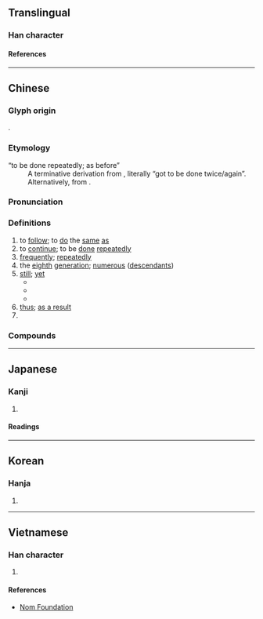 {{character info}}
==Translingual==
{{stroke order|type=animate}}

===Han character===
{{Han char|rn=9|rad=人|as=02|sn=4|four=27227|canj=ONHS|ids=⿰亻乃}}

====References====
{{Han ref|kx=0092.020|dkj=00361|dj=0194.060|hdz=10110.030|uh=4ECD}}

----

==Chinese==
{{zh-forms}}

===Glyph origin===
{{Han etym}}
{{Han compound|人|乃|alt1=亻|ls=psc|c1=s|c2=p}}.

===Etymology===
; “to be done repeatedly; as before”
: A terminative derivation from {{och-l|二|two}}, literally “got to be done twice/again”. Alternatively, from {{inh|zh|sit-pro|*s-n(j)aŋ||to follow; to repeat}}.

===Pronunciation===
{{zh-pron
|m=réng
|m_note=Pronounced as ''rēng'' or ''rěng'' dialectally
|m-s=ren2
|c=jing4
|h=pfs=yìn
|md=ĭng
|mn=xm,qz:lêng/zz:jiông
|mn-t=rêng5/rong5
|w=3nyin,3zen
|w_note=3nyin - vernacular; 3zen - literary
|mc=y
|oc=y
|ma=y
|cat=v,adv,conj,pn
}}

===Definitions===
{{zh-hanzi}}

# to [[follow]]; to [[do]] the [[same]] [[as]]
# to [[continue]]; to be [[done]] [[repeatedly]]
# [[frequently]]; [[repeatedly]]
# the [[eighth]] [[generation]]; [[numerous]] ([[descendant]]s)
# [[still]]; [[yet]]
#* {{zh-x|如 你 所見，我們 仍 在 工作。|As you can see, we're '''still''' working.}}
#* {{zh-x|她 的 事 仍 有 希望。|There is hope for her '''yet'''.}}
#* {{zh-x|有 些 問題 仍 未解決。|Some problems '''remain''' unsolved.}}
# [[thus]]; [[as a result]]
# {{surname|zh}}

===Compounds===
{{zh-der|一仍|一仍其舊|一仍舊貫|仍世|仍仍|仍便|仍再|仍几|仍即|仍因|仍孫|仍就|仍屬|仍復|仍接|仍是|仍歲|仍然|仍疊|仍續|仍纏|仍耗|仍舊|仍舊貫|仍萌故態|仍親|仍蹈前轍|仍蹈故轍|仍蹈覆轍|仍迭|仍重|仍陋襲簡|仍雲|創巨痛仍|創鉅痛仍|因仍|因仍苟且|姑仍舊貫|屢蹶仍振|循仍|悉仍其舊|悉仍舊貫|昆仍|有仍|水寒頻仍|相仍|累仍|荐仍|覆轍相仍|連仍|重仍|雲仍|雲仍|頻仍|饑饉相仍}}

{{zh-cat|Elementary}}

----

==Japanese==

===Kanji===
{{ja-kanji|grade=|rs=人02}}

# {{rfdef|ja|sort=人02}}

====Readings====
{{ja-readings
|on=じょう, にょう
|kun=よる, しきりに, なお
}}

----

==Korean==

===Hanja===
{{ko-hanja|잉}}

# {{rfdef|ko|sort=人02}}

----

==Vietnamese==

===Han character===
{{vi-readings|reading=[[nhưng]], [[nhăng]], [[nhang]], [[những]], [[dưng]], [[dừng]], [[nhẳng]], [[nhùng]]|rs=人02}}

# {{rfdef|vi|sort=人02}}

====References====
* [http://nomfoundation.org/common/nom_details.php?codepoint=4ecd Nom Foundation]

{{cln|vi|Han tu}}